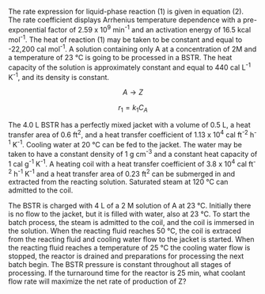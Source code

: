 The rate expression for liquid-phase reaction (1) is given in equation (2). The rate coefficient displays Arrhenius temperature dependence with a pre-exponential factor of 2.59 x 10^9^ min^-1^ and an activation energy of 16.5 kcal mol^-1^. The heat of reaction (1) may be taken to be constant and equal to -22,200 cal mol^-1^. A solution containing only A at a concentration of 2M and a temperature of 23 °C is going to be processed in a BSTR. The heat capacity of the solution is approximately constant and equal to 440 cal L^-1^ K^-1^, and its density is constant.

$$
A \rightarrow Z \tag{1}
$$

$$
r_1 = k_1C_A \tag{2}
$$

The 4.0 L BSTR has a perfectly mixed jacket with a volume of 0.5 L, a heat transfer area of 0.6 ft^2^, and a heat transfer coefficient of 1.13 x 10^4^ cal ft^-2^ h^-1^ K^-1^. Cooling water at 20 °C can be fed to the jacket. The water may be taken to have a constant density of 1 g cm^-3^ and a constant heat capacity of 1 cal g^-1^ K^-1^. A heating coil with a heat transfer coefficient of 3.8 x 10^4^ cal ft^-2^ h^-1^ K^-1^ and a heat transfer area of 0.23 ft^2^ can be submerged in and extracted from the reacting solution. Saturated steam at 120 °C can admitted to the coil.

The BSTR is charged with 4 L of a 2 M solution of A at 23 °C. Initially there is no flow to the jacket, but it is filled with water, also at 23 °C. To start the batch process, the steam is admitted to the coil, and the coil is immersed in the solution. When the reacting fluid reaches 50 °C, the coil is extraced from the reacting fluid and cooling water flow to the jacket is started. When the reacting fluid reaches a temperature of 25 °C the cooling water flow is stopped, the reactor is drained and preparations for processing the next batch begin. The BSTR pressure is constant throughout all stages of processing. If the turnaround time for the reactor is 25 min, what coolant flow rate will maximize the net rate of production of Z?